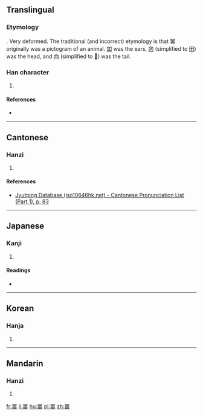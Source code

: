 ==Translingual==

===Etymology===
{{Han etyl}}
{{liushu|p}}. Very deformed. The traditional (and incorrect) etymology is that 嘼 originally was a pictogram of an animal. [[吅]] was the ears, [[囟]] (simplified to [[田]]) was the head, and [[禸]] (simplified to [[𠮛]]) was the tail.

===Han character===
{{Han char|rn=30|rad=口|as=12|sn=15|four=|canj=口口田一口 (RRWMR)|ids=⿳吅田𠮛}}

# {{defn|Han|sort=口12}}

====References====
* {{Han ref|kx=0207.330|dkj=04279|dj=0430.280|hdz=10683.060|uh=563C|ud=22076}}

----

==Cantonese==

===Hanzi===
{{yue-hanzi|jyut=[[cuk1]]|y=chuk1}}

# {{defn|lang=yue|sort=口12}}

====References====
*[http://www.iso10646hk.net/jp/document/download.jsp Jyutping Database (iso10646hk.net) - Cantonese Pronunciation List (Part 1), p. 83]

----

==Japanese==

===Kanji===
{{ja-kanji|grade=|rs=口12}}

# {{defn|lang=ja|sort=口12}}

====Readings====
* {{ja-readings|on=[[きゅう]] (kyū), [[く]] (ku), [[ちゅう]] (chū)|kun=[[やしなう]] (yashinau)}}

----

==Korean==

===Hanja===
{{ko-hanja|hangeul=휴|rv=hyu|mr=hyu}}

# {{defn|lang=ko|sort=口12}}

----

==Mandarin==

===Hanzi===
{{cmn-hanzi|pin=[[chù]] ([[chu4]])|wg=ch'u<sup>4</sup>}}

# {{defn|lang=cmn|sort=口12}}

[[fr:嘼]]
[[li:嘼]]
[[hu:嘼]]
[[pl:嘼]]
[[zh:嘼]]